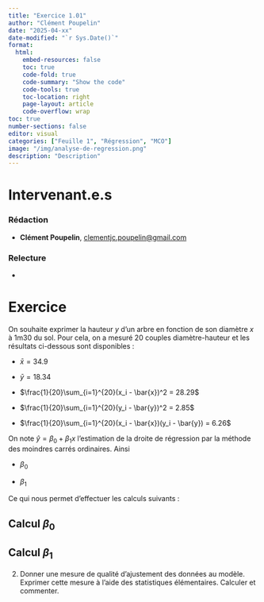 ```yaml
---
title: "Exercice 1.01"
author: "Clément Poupelin"
date: "2025-04-xx"
date-modified: "`r Sys.Date()`"
format: 
  html:
    embed-resources: false
    toc: true
    code-fold: true
    code-summary: "Show the code"
    code-tools: true
    toc-location: right
    page-layout: article
    code-overflow: wrap
toc: true
number-sections: false
editor: visual
categories: ["Feuille 1", "Régression", "MCO"]
image: "/img/analyse-de-regression.png"
description: "Description"
---
```


# Intervenant.e.s

### Rédaction

-   **Clément Poupelin**, [clementjc.poupelin\@gmail.com](mailto:clementjc.poupelin@gmail.com){.email}\

### Relecture

-   

# Exercice

On souhaite exprimer la hauteur $y$ d’un arbre en fonction de son diamètre $x$ à 1m30 du sol. Pour cela,
on a mesuré 20 couples diamètre-hauteur et les résultats ci-dessous sont disponibles :

  - $\bar{x} = 34.9$

  - $\bar{y} = 18.34$

  - $\frac{1}{20}\sum_{i=1}^{20}(x_i - \bar{x})^2 = 28.29$

  - $\frac{1}{20}\sum_{i=1}^{20}(y_i - \bar{y})^2 = 2.85$

  - $\frac{1}{20}\sum_{i=1}^{20}(x_i - \bar{x})(y_i - \bar{y}) = 6.26$



On note $\hat{y} = \beta_0 + \beta_1x$ l’estimation de la droite de régression par la méthode des moindres carrés
ordinaires. Ainsi 

  - $\beta_0$ 
  
  - $\beta_1$
  
  
Ce qui nous permet d'effectuer les calculs suivants :

::: panel-tabset 

## Calcul $\beta_0$

## Calcul $\beta_1$

:::






(2) Donner une mesure de qualité d’ajustement des données au modèle. Exprimer cette mesure à
l’aide des statistiques élémentaires. Calculer et commenter.



